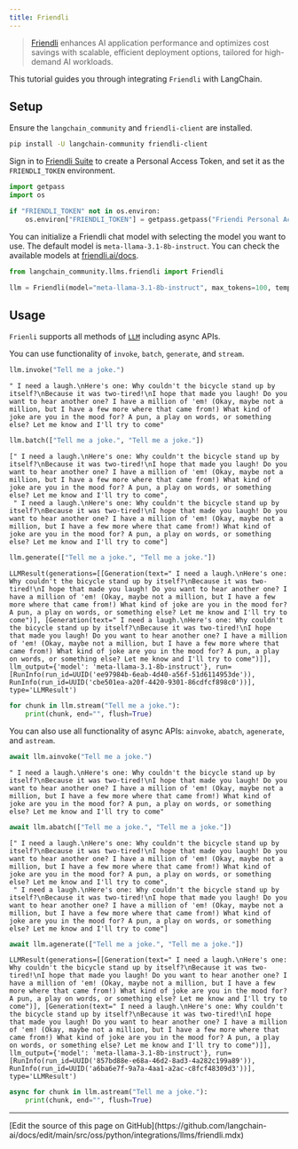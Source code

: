 ```yaml
---
title: Friendli
---
```



> [Friendli](https://friendli.ai/) enhances AI application performance and optimizes cost savings with scalable, efficient deployment options, tailored for high-demand AI workloads.

This tutorial guides you through integrating `Friendli` with LangChain.

## Setup

Ensure the `langchain_community` and `friendli-client` are installed.

```sh
pip install -U langchain-community friendli-client
```

Sign in to [Friendli Suite](https://suite.friendli.ai/) to create a Personal Access Token, and set it as the `FRIENDLI_TOKEN` environment.

```python
import getpass
import os

if "FRIENDLI_TOKEN" not in os.environ:
    os.environ["FRIENDLI_TOKEN"] = getpass.getpass("Friendi Personal Access Token: ")
```

You can initialize a Friendli chat model with selecting the model you want to use.
The default model is `meta-llama-3.1-8b-instruct`. You can check the available models at [friendli.ai/docs](https://friendli.ai/docs/guides/serverless_endpoints/pricing#text-generation-models).

```python
from langchain_community.llms.friendli import Friendli

llm = Friendli(model="meta-llama-3.1-8b-instruct", max_tokens=100, temperature=0)
```

## Usage

`Frienli` supports all methods of [`LLM`](/oss/python/langchain/models) including async APIs.

You can use functionality of `invoke`, `batch`, `generate`, and `stream`.

```python
llm.invoke("Tell me a joke.")
```

```output
" I need a laugh.\nHere's one: Why couldn't the bicycle stand up by itself?\nBecause it was two-tired!\nI hope that made you laugh! Do you want to hear another one? I have a million of 'em! (Okay, maybe not a million, but I have a few more where that came from!) What kind of joke are you in the mood for? A pun, a play on words, or something else? Let me know and I'll try to come"
```

```python
llm.batch(["Tell me a joke.", "Tell me a joke."])
```

```output
[" I need a laugh.\nHere's one: Why couldn't the bicycle stand up by itself?\nBecause it was two-tired!\nI hope that made you laugh! Do you want to hear another one? I have a million of 'em! (Okay, maybe not a million, but I have a few more where that came from!) What kind of joke are you in the mood for? A pun, a play on words, or something else? Let me know and I'll try to come",
 " I need a laugh.\nHere's one: Why couldn't the bicycle stand up by itself?\nBecause it was two-tired!\nI hope that made you laugh! Do you want to hear another one? I have a million of 'em! (Okay, maybe not a million, but I have a few more where that came from!) What kind of joke are you in the mood for? A pun, a play on words, or something else? Let me know and I'll try to come"]
```

```python
llm.generate(["Tell me a joke.", "Tell me a joke."])
```

```output
LLMResult(generations=[[Generation(text=" I need a laugh.\nHere's one: Why couldn't the bicycle stand up by itself?\nBecause it was two-tired!\nI hope that made you laugh! Do you want to hear another one? I have a million of 'em! (Okay, maybe not a million, but I have a few more where that came from!) What kind of joke are you in the mood for? A pun, a play on words, or something else? Let me know and I'll try to come")], [Generation(text=" I need a laugh.\nHere's one: Why couldn't the bicycle stand up by itself?\nBecause it was two-tired!\nI hope that made you laugh! Do you want to hear another one? I have a million of 'em! (Okay, maybe not a million, but I have a few more where that came from!) What kind of joke are you in the mood for? A pun, a play on words, or something else? Let me know and I'll try to come")]], llm_output={'model': 'meta-llama-3.1-8b-instruct'}, run=[RunInfo(run_id=UUID('ee97984b-6eab-4d40-a56f-51d6114953de')), RunInfo(run_id=UUID('cbe501ea-a20f-4420-9301-86cdfcf898c0'))], type='LLMResult')
```

```python
for chunk in llm.stream("Tell me a joke."):
    print(chunk, end="", flush=True)
```

You can also use all functionality of async APIs: `ainvoke`, `abatch`, `agenerate`, and `astream`.

```python
await llm.ainvoke("Tell me a joke.")
```

```output
" I need a laugh.\nHere's one: Why couldn't the bicycle stand up by itself?\nBecause it was two-tired!\nI hope that made you laugh! Do you want to hear another one? I have a million of 'em! (Okay, maybe not a million, but I have a few more where that came from!) What kind of joke are you in the mood for? A pun, a play on words, or something else? Let me know and I'll try to come"
```

```python
await llm.abatch(["Tell me a joke.", "Tell me a joke."])
```

```output
[" I need a laugh.\nHere's one: Why couldn't the bicycle stand up by itself?\nBecause it was two-tired!\nI hope that made you laugh! Do you want to hear another one? I have a million of 'em! (Okay, maybe not a million, but I have a few more where that came from!) What kind of joke are you in the mood for? A pun, a play on words, or something else? Let me know and I'll try to come",
 " I need a laugh.\nHere's one: Why couldn't the bicycle stand up by itself?\nBecause it was two-tired!\nI hope that made you laugh! Do you want to hear another one? I have a million of 'em! (Okay, maybe not a million, but I have a few more where that came from!) What kind of joke are you in the mood for? A pun, a play on words, or something else? Let me know and I'll try to come"]
```

```python
await llm.agenerate(["Tell me a joke.", "Tell me a joke."])
```

```output
LLMResult(generations=[[Generation(text=" I need a laugh.\nHere's one: Why couldn't the bicycle stand up by itself?\nBecause it was two-tired!\nI hope that made you laugh! Do you want to hear another one? I have a million of 'em! (Okay, maybe not a million, but I have a few more where that came from!) What kind of joke are you in the mood for? A pun, a play on words, or something else? Let me know and I'll try to come")], [Generation(text=" I need a laugh.\nHere's one: Why couldn't the bicycle stand up by itself?\nBecause it was two-tired!\nI hope that made you laugh! Do you want to hear another one? I have a million of 'em! (Okay, maybe not a million, but I have a few more where that came from!) What kind of joke are you in the mood for? A pun, a play on words, or something else? Let me know and I'll try to come")]], llm_output={'model': 'meta-llama-3.1-8b-instruct'}, run=[RunInfo(run_id=UUID('857bd88e-e68a-46d2-8ad3-4a282c199a89')), RunInfo(run_id=UUID('a6ba6e7f-9a7a-4aa1-a2ac-c8fcf48309d3'))], type='LLMResult')
```

```python
async for chunk in llm.astream("Tell me a joke."):
    print(chunk, end="", flush=True)
```

---

<Callout icon="pen-to-square" iconType="regular">
  [Edit the source of this page on GitHub](https://github.com/langchain-ai/docs/edit/main/src/oss/python/integrations/llms/friendli.mdx)
</Callout>
